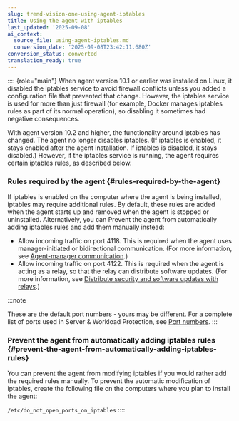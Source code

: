```yaml
---
slug: trend-vision-one-using-agent-iptables
title: Using the agent with iptables
last_updated: '2025-09-08'
ai_context:
  source_file: using-agent-iptables.md
  conversion_date: '2025-09-08T23:42:11.680Z'
conversion_status: converted
translation_ready: true
---
```


:::: {role="main"}
When agent version 10.1 or earlier was installed on Linux, it disabled the iptables service to avoid firewall conflicts unless you added a configuration file that prevented that change. However, the iptables service is used for more than just firewall (for example, Docker manages iptables rules as part of its normal operation), so disabling it sometimes had negative consequences.

With agent version 10.2 and higher, the functionality around iptables has changed. The agent no longer disables iptables. (If iptables is enabled, it stays enabled after the agent installation. If iptables is disabled, it stays disabled.) However, if the iptables service is running, the agent requires certain iptables rules, as described below.

### Rules required by the agent {#rules-required-by-the-agent}

If iptables is enabled on the computer where the agent is being installed, iptables may require additional rules. By default, these rules are added when the agent starts up and removed when the agent is stopped or uninstalled. Alternatively, you can Prevent the agent from automatically adding iptables rules and add them manually instead:

- Allow incoming traffic on port 4118. This is required when the agent uses manager-initiated or bidirectional communication. (For more information, see [Agent-manager communication](communication-agent.mdx).)
- Allow incoming traffic on port 4122. This is required when the agent is acting as a relay, so that the relay can distribute software updates. (For more information, see [Distribute security and software updates with relays](deploy-more-relays.mdx).)

:::note

These are the default port numbers - yours may be different. For a complete list of ports used in Server & Workload Protection, see [Port numbers](swp-port-numbers.mdx).
:::

### Prevent the agent from automatically adding iptables rules {#prevent-the-agent-from-automatically-adding-iptables-rules}

You can prevent the agent from modifying iptables if you would rather add the required rules manually. To prevent the automatic modification of iptables, create the following file on the computers where you plan to install the agent:

`/etc/do_not_open_ports_on_iptables`
::::
